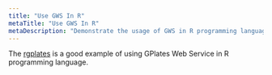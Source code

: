 ```yaml
---
title: "Use GWS In R"
metaTitle: "Use GWS In R"
metaDescription: "Demonstrate the usage of GWS in R programming language."
---
```


The [rgplates](https://gplates.github.io/rgplates/) is a good example of using GPlates Web Service in R programming language. 